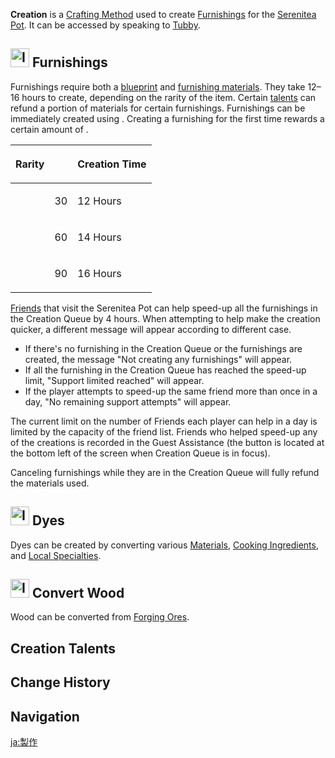 {{About|the game mechanic|the adeptal ability|Sub-Space Creation}}
{{Terminology Infobox
|image = Icon Creation Small.png
|type  = Crafting Methods
|type2 = Game Systems
|type3 = Serenitea Pot Subsystems
}}
'''Creation''' is a [[Crafting Method]] used to create [[Furnishings]] for the [[Serenitea Pot]]. It can be accessed by speaking to [[Tubby]].

==[[File:Icon Creation Small.png|30px]] Furnishings==
{{Main|Furnishings}}
Furnishings require both a [[blueprint]] and [[Serenitea Pot Materials#Furnishing Materials|furnishing materials]]. They take 12–16 hours to create, depending on the rarity of the item. Certain [[#Creation Talents|talents]] can refund a portion of materials for certain furnishings. Furnishings can be immediately created using {{Item|Vial of Adeptal Speed|20}}. Creating a furnishing for the first time rewards a certain amount of {{Item|Trust|20}}.

{| class="article-table"
!Rarity !! {{Item|Trust|20}} !! Creation Time
|-
|{{Icon/Stars|2}} || 30 || 12 Hours
|-
|{{Icon/Stars|3}} || 60 || 14 Hours
|-
|{{Icon/Stars|4}} || 90 || 16 Hours
|}

[[Friends]] that visit the Serenitea Pot can help speed-up all the furnishings in the Creation Queue by 4 hours. When attempting to help make the creation quicker, a different message will appear according to different case.

* If there's no furnishing in the Creation Queue or the furnishings are created, the message "Not creating any furnishings" will appear.
* If all the furnishing in the Creation Queue has reached the speed-up limit, "Support limited reached" will appear.
* If the player attempts to speed-up the same friend more than once in a day, "No remaining support attempts" will appear.

The current limit on the number of Friends each player can help in a day is limited by the capacity of the friend list. Friends who helped speed-up any of the creations is recorded in the Guest Assistance (the button is located at the bottom left of the screen when Creation Queue is in focus).

Canceling furnishings while they are in the Creation Queue will fully refund the materials used.

==[[File:Icon Dye Small.png|30px]] Dyes==
{{Main|Category:Dye}}
Dyes can be created by converting various [[Materials]], [[Cooking Ingredients]], and [[Local Specialties]].
{{Items by Category List|Item&Dye}}

==[[File:Icon Wood Small.png|30px]] Convert Wood==
{{Main|Wood}}
Wood can be converted from [[Forging Ores]].
{{Items by Category List|Item&Wood|2}}

==Creation Talents==
{{Talents by Category Table|Creation Talents}}

==Change History==
{{Change History|1.5}}

==Navigation==
{{Game Systems Navbox|Other}}

[[ja:製作]]